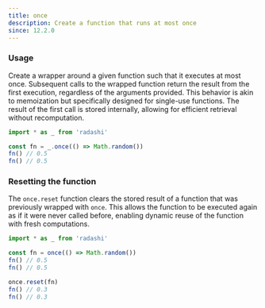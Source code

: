 ```yaml
---
title: once
description: Create a function that runs at most once
since: 12.2.0
---
```


### Usage

Create a wrapper around a given function such that it executes at most once. Subsequent calls to the wrapped function return the result from the first execution, regardless of the arguments provided. This behavior is akin to memoization but specifically designed for single-use functions. The result of the first call is stored internally, allowing for efficient retrieval without recomputation.

```ts
import * as _ from 'radashi'

const fn = _.once(() => Math.random())
fn() // 0.5
fn() // 0.5
```

### Resetting the function

The `once.reset` function clears the stored result of a function that was previously wrapped with `once`. This allows the function to be executed again as if it were never called before, enabling dynamic reuse of the function with fresh computations.

```ts
import * as _ from 'radashi'

const fn = once(() => Math.random())
fn() // 0.5
fn() // 0.5

once.reset(fn)
fn() // 0.3
fn() // 0.3
```
